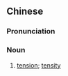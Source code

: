 {{also|紧张性}}
==Chinese==
{{zh-forms|s=紧张性|type=21}}

===Pronunciation===
{{zh-pron
|m=jǐnzhāngxìng
|cat=n
}}

===Noun===
{{zh-noun}}

# [[tension]]; [[tensity]]
#: {{zh-x|緊張性 頭痛|'''''tension''' headache''}}